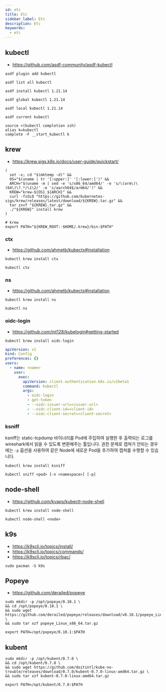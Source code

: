 ```yaml
---
id: etc
title: Etc
sidebar_label: Etc
description: Etc
keywords:
  - etc
---
```


## kubectl

- https://github.com/asdf-community/asdf-kubectl

```shell
asdf plugin add kubectl
```

```shell
asdf list all kubectl
```

```Shell
asdf install kubectl 1.21.14
```

```shell
asdf global kubectl 1.21.14
```

```shell
asdf local kubectl 1.21.14
```

```shell
asdf current kubectl
```

```shell title=".zshrc"
source <(kubectl completion zsh)
alias k=kubectl
complete -F __start_kubectl k
```

## krew

- https://krew.sigs.k8s.io/docs/user-guide/quickstart/

```shell
(
  set -x; cd "$(mktemp -d)" &&
  OS="$(uname | tr '[:upper:]' '[:lower:]')" &&
  ARCH="$(uname -m | sed -e 's/x86_64/amd64/' -e 's/\(arm\)\(64\)\?.*/\1\2/' -e 's/aarch64$/arm64/')" &&
  KREW="krew-${OS}_${ARCH}" &&
  curl -fsSLO "https://github.com/kubernetes-sigs/krew/releases/latest/download/${KREW}.tar.gz" &&
  tar zxvf "${KREW}.tar.gz" &&
  ./"${KREW}" install krew
)
```

```shell title=".zshrc"
# krew
export PATH="${KREW_ROOT:-$HOME/.krew}/bin:$PATH"
```

### ctx

- https://github.com/ahmetb/kubectx#installation

```shell
kubectl krew install ctx
```

```shell
kubectl ctx
```

### ns

- https://github.com/ahmetb/kubectx#installation

```shell
kubectl krew install ns
```

```shell
kubectl ns
```

### oidc-login

- https://github.com/int128/kubelogin#getting-started

```shell
kubectl krew install oidc-login
```

```yaml title=".kube/config"
apiVersion: v1
kind: Config
preferences: {}
users:
  - name: <name>
    user:
      exec:
        apiVersion: client.authentication.k8s.io/v1beta1
        command: kubectl
        args:
          - oidc-login
          - get-token
          - --oidc-issuer-url=<issuer-url>
          - --oidc-client-id=<client-id>
          - --oidc-client-secret=<client-secret>
```

### ksniff

ksniff는 static-tcpdump 바이너리를 Pod에 주입하여 실행한 후 출력되는 로그를 wireshark에서 읽을 수 있도록 변환해주는 툴입니다. 권한 문제로 캡쳐가 안되는 경우에는 `-p` 옵션을 사용하여 같은 Node에 새로운 Pod을 추가하여 캡쳐를 수행할 수 있습니다.

```shell
kubectl krew install ksniff
```

```shell
kubectl sniff <pod> [-n <namespace>] [-p]
```

## node-shell

- https://github.com/kvaps/kubectl-node-shell

```shell
kubectl krew install node-shell
```

```shell
kubectl node-shell <node>
```

## k9s

- https://k9scli.io/topics/install/
- https://k9scli.io/topics/commands/
- https://k9scli.io/topics/rbac/

```shell
sudo pacman -S k9s
```

## Popeye

- https://github.com/derailed/popeye

```shell
sudo mkdir -p /opt/popeye/0.10.1 \
&& cd /opt/popeye/0.10.1 \
&& sudo wget https://github.com/derailed/popeye/releases/download/v0.10.1/popeye_Linux_x86_64.tar.gz \
&& sudo tar xzf popeye_Linux_x86_64.tar.gz
```

```shell title=".zshrc"
export PATH=/opt/popeye/0.10.1:$PATH
```

## kubent

```shell
sudo mkdir -p /opt/kubent/0.7.0 \
&& cd /opt/kubent/0.7.0 \
&& sudo wget https://github.com/doitintl/kube-no-trouble/releases/download/0.7.0/kubent-0.7.0-linux-amd64.tar.gz \
&& sudo tar xzf kubent-0.7.0-linux-amd64.tar.gz
```

```shell title=".zshrc"
export PATH=/opt/kubent/0.7.0:$PATH
```
